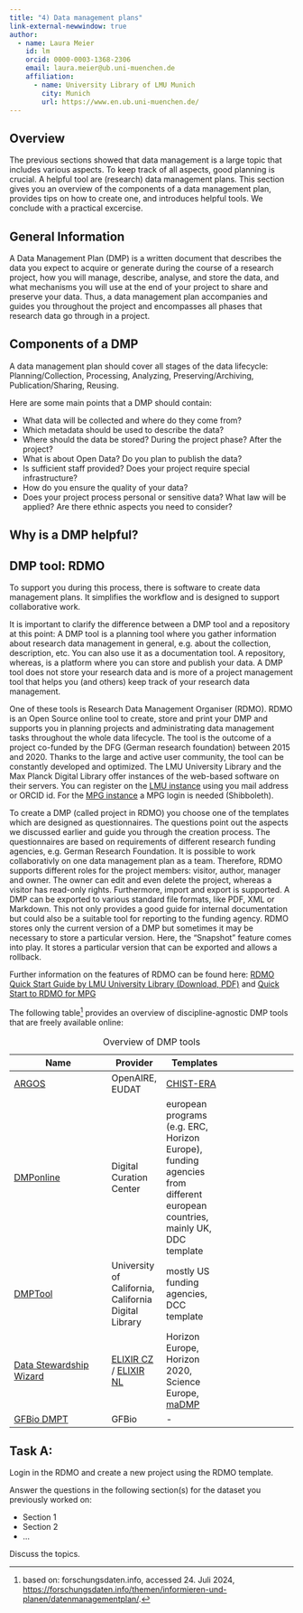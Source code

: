 ```yaml
---
title: "4) Data management plans"
link-external-newwindow: true
author:
  - name: Laura Meier
    id: lm
    orcid: 0000-0003-1368-2306
    email: laura.meier@ub.uni-muenchen.de
    affiliation: 
      - name: University Library of LMU Munich
        city: Munich
        url: https://www.en.ub.uni-muenchen.de/
---
```


## Overview

The previous sections showed that data management is a large topic that includes various aspects. To keep track of all aspects, good planning is crucial. A helpful tool are (research) data management plans. This section gives you an overview of the components of a data management plan, provides tips on how to create one, and introduces helpful tools. We conclude with a practical excercise. 

## General Information

A Data Management Plan (DMP) is a written document that describes the data you expect to acquire or generate during the course of a research project, how you will manage, describe, analyse, and store the data, and what mechanisms you will use at the end of your project to share and preserve your data. Thus, a data management plan accompanies and guides you throughout the project and encompasses all phases that research data go through in a project.

## Components of a DMP

A data management plan should cover all stages of the data lifecycle: Planning/Collection, Processing, Analyzing, Preserving/Archiving, Publication/Sharing, Reusing. 

Here are some main points that a DMP should contain:

-   What data will be collected and where do they come from?
-   Which metadata should be used to describe the data?
-   Where should the data be stored? During the project phase? After the project?
-   What is about Open Data? Do you plan to publish the data? 
-   Is sufficient staff provided? Does your project require special infrastructure?
-   How do you ensure the quality of your data?
-   Does your project process personal or sensitive data? What law will be applied? Are there ethnic aspects you need to consider?

## Why is a DMP helpful?



## DMP tool: RDMO

To support you during this process, there is software to create data management plans. It simplifies the workflow and is designed to support collaborative work. 

::: {.callout-warning title="Note:"}
It is important to clarify the difference between a DMP tool and a repository at this point: A DMP tool is a planning tool where you gather information about research data management in general, e.g. about the collection, description, etc. You can also use it as a documentation tool. A repository, whereas, is a platform where you can store and publish your data. A DMP tool does not store your research data and is more of a project management tool that helps you (and others) keep track of your research data management.
:::

One of these tools is Research Data Management Organiser (RDMO). RDMO is an Open Source online tool to create, store and print your DMP and supports you in planning projects and administrating data management tasks throughout the whole data lifecycle. The tool is the outcome of a project co-funded by the DFG (German research foundation) between 2015 and 2020. Thanks to the large and active user community, the tool can be constantly developed and optimized. The LMU University Library and the Max Planck Digital Library offer instances of the web-based software on their servers. You can register on the [LMU instance](https://rdmo.ub.uni-muenchen.de/) using you mail address or ORCID id. For the [MPG instance](https://rdmo.mpdl.mpg.de/) a MPG login is needed (Shibboleth).

To create a DMP (called project in RDMO) you choose one of the templates which are designed as questionnaires. The questions point out the aspects we discussed earlier and guide you through the creation process. The questionnaires are based on requirements of different research funding agencies, e.g. German Research Foundation. It is possible to work collaborativly on one data management plan as a team. Therefore, RDMO supports different roles for the project members: visitor, author, manager and owner. The owner can edit and even delete the project, whereas a visitor has read-only rights. Furthermore, import and export is supported. A DMP can be exported to various standard file formats, like PDF, XML or Markdown. This not only provides a good guide for internal documentation but could also be a suitable tool for reporting to the funding agency. RDMO stores only the current version of a DMP but sometimes it may be necessary to store a particular version. Here, the "Snapshot" feature comes into play. It stores a particular version that can be exported and allows a rollback. 

Further information on the features of RDMO can be found here: [RDMO Quick Start Guide by LMU University Library (Download, PDF)](https://rdmo.ub.uni-muenchen.de/doc/Quick_Start_Guide_RDMO.pdf) and [Quick Start to RDMO for MPG](https://rdmo.mpdl.mpg.de/quickstart/)

::: {.callout-note title="Excursion: Further DMP tools"}

The following table[^1] provides an overview of discipline-agnostic DMP tools that are freely available online:

| Name | Provider | Templates |
|---------|-----|------|------|
| [ARGOS](https://argos.openaire.eu/home)               | OpenAIRE, EUDAT                               |      [CHIST-ERA](https://www.chistera.eu/)   |
| [DMPonline](https://dmponline.dcc.ac.uk/)             | Digital Curation Center                       |      european programs (e.g. ERC, Horizon Europe), funding agencies from different european countries, mainly UK, DDC template   |
| [DMPTool](https://dmptool.org/)                       | University of California, California Digital Library      |      mostly US funding agencies, DCC template |
| [Data Stewardship Wizard](https://ds-wizard.org/)     | [ELIXIR CZ](https://www.elixir-czech.cz/) / [ELIXIR NL](https://www.dtls.nl/elixir-nl/)    |  Horizon Europe, Horizon 2020, Science Europe, [maDMP](https://github.com/RDA-DMP-Common/RDA-DMP-Common-Standard)    |
| [GFBio DMPT](https://dmp.gfbio.org/)     | GFBio    |  -    |

: Overview of DMP tools

[^1]: based on: forschungsdaten.info, accessed 24. Juli 2024, [https://forschungsdaten.info/themen/informieren-und-planen/datenmanagementplan/](https://forschungsdaten.info/themen/informieren-und-planen/datenmanagementplan/).

:::

::: callout-tip
# Task A:
Login in the RDMO and create a new project using the RDMO template. 

Answer the questions in the following section(s) for the dataset you previously worked on:

-   Section 1
-   Section 2
-   ...

Discuss the topics. 
:::
